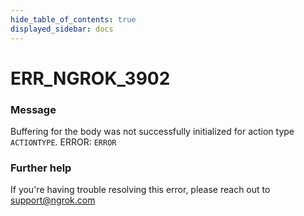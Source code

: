 ```yaml
---
hide_table_of_contents: true
displayed_sidebar: docs
---
```



# ERR_NGROK_3902

### Message

Buffering for the body was not successfully initialized for action type `ACTIONTYPE`.
ERROR: `ERROR`

<ErrorDetails error="err_ngrok_3902" />

### Further help

If you're having trouble resolving this error, please reach out to [support@ngrok.com](mailto:support@ngrok.com?subject=Help%20with%20ERR_NGROK_3902)
